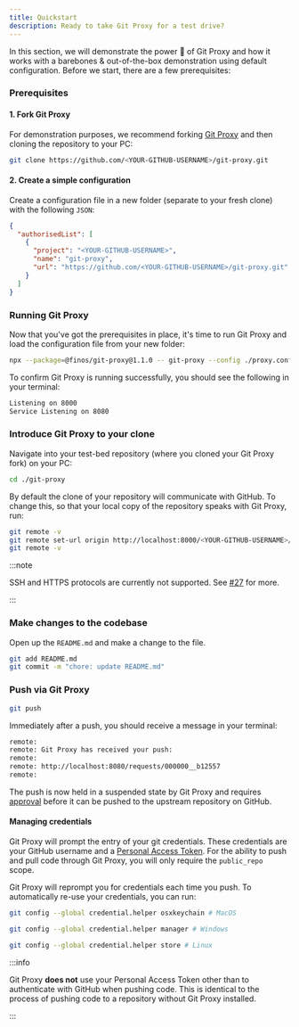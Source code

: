 ```yaml
---
title: Quickstart
description: Ready to take Git Proxy for a test drive?
---
```


In this section, we will demonstrate the power 💪 of Git Proxy and how it works with a barebones & out-of-the-box demonstration using default configuration. Before we start, there are a few prerequisites:

### Prerequisites

#### 1. Fork Git Proxy

For demonstration purposes, we recommend forking [Git Proxy](https://github.com/finos/git-proxy/fork) and then cloning the repository to your PC:

```bash
git clone https://github.com/<YOUR-GITHUB-USERNAME>/git-proxy.git
```

#### 2. Create a simple configuration

Create a configuration file in a new folder (separate to your fresh clone) with the following `JSON`:

```json title="new-folder/proxy.config.json"
{
  "authorisedList": [
    {
      "project": "<YOUR-GITHUB-USERNAME>",
      "name": "git-proxy",
      "url": "https://github.com/<YOUR-GITHUB-USERNAME>/git-proxy.git"
    }
  ]
}
```

### Running Git Proxy

Now that you've got the prerequisites in place, it's time to run Git Proxy and load the configuration file from your new folder:

```bash
npx --package=@finos/git-proxy@1.1.0 -- git-proxy --config ./proxy.config.json
```

To confirm Git Proxy is running successfully, you should see the following in your terminal:

```bash
Listening on 8000
Service Listening on 8080
```


### Introduce Git Proxy to your clone

Navigate into your test-bed repository (where you cloned your Git Proxy fork) on your PC:

```bash
cd ./git-proxy
```

By default the clone of your repository will communicate with GitHub. To change this, so that your local copy of the repository speaks with Git Proxy, run:

```bash
git remote -v
git remote set-url origin http://localhost:8000/<YOUR-GITHUB-USERNAME>/git-proxy.git
git remote -v
```

:::note

SSH and HTTPS protocols are currently not supported. See [#27](https://github.com/finos/git-proxy/issues/27) for more.

:::

### Make changes to the codebase

Open up the `README.md` and make a change to the file.

```bash
git add README.md
git commit -m "chore: update README.md"
```

### Push via Git Proxy

```bash
git push
```

Immediately after a push, you should receive a message in your terminal:

```bash
remote:
remote: Git Proxy has received your push:
remote: 
remote: http://localhost:8080/requests/000000__b12557    
remote:
```

The push is now held in a suspended state by Git Proxy and requires [approval](/docs/get-started/authorize) before it can be pushed to the upstream repository on GitHub.


#### Managing credentials

Git Proxy will prompt the entry of your git credentials. These credentials are your GitHub username and a [Personal Access Token](https://github.com/settings/tokens). For the ability to push and pull code through Git Proxy, you will only require the `public_repo` scope.

Git Proxy will reprompt you for credentials each time you push. To automatically re-use your credentials, you can run:

```bash
git config --global credential.helper osxkeychain # MacOS

git config --global credential.helper manager # Windows

git config --global credential.helper store # Linux
```

:::info

Git Proxy **does not** use your Personal Access Token other than to authenticate with GitHub when pushing code. This is identical to the process of pushing code to a repository without Git Proxy installed.

:::



